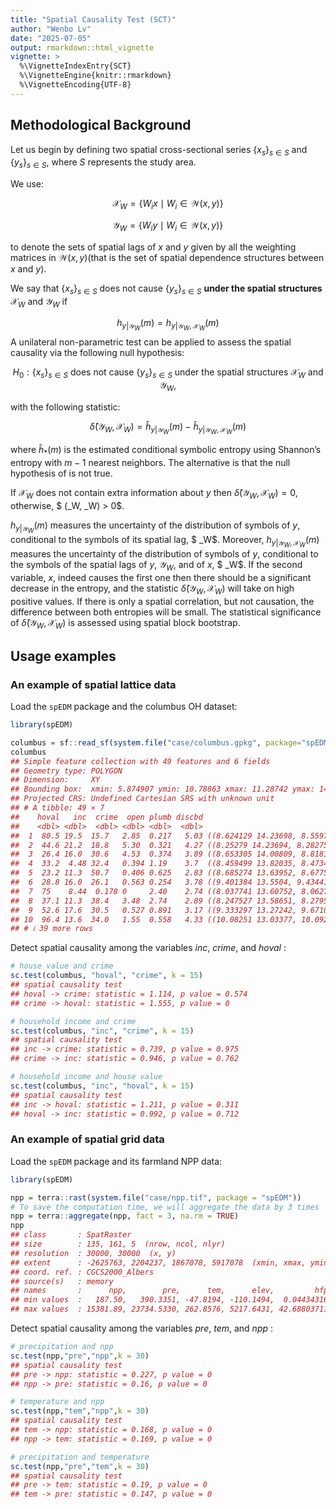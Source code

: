 ```yaml
---
title: "Spatial Causality Test (SCT)"
author: "Wenbo Lv"
date: "2025-07-05"
output: rmarkdown::html_vignette
vignette: >
  %\VignetteIndexEntry{SCT}
  %\VignetteEngine{knitr::rmarkdown}
  %\VignetteEncoding{UTF-8}
---
```




## Methodological Background

Let us begin by defining two spatial cross-sectional series $\{x_s\}_{s \in S}$ and $\{y_s\}_{s \in S}$, where $S$ represents the study area.

We use:

$$
\mathcal{X}_W = \{ W_i x \mid W_i \in \mathcal{W}(x, y) \}
$$

$$
\mathcal{Y}_W = \{ W_i y \mid W_i \in \mathcal{W}(x, y) \}
$$

to denote the sets of spatial lags of $x$ and $y$ given by all the weighting matrices in $\mathcal{W}(x, y)$(that is the set of spatial
dependence structures between $x$ and $y$).


We say that $\{x_s\}_{s \in S}$ does not cause $\{y_s\}_{s \in S}$ **under the spatial structures** $\mathcal{X}_W$ and $\mathcal{Y}_W$ if

$$
h_{y |\mathcal{Y}_W}(m) = h_{y | \mathcal{Y}_W,\mathcal{X}_W}(m)
$$
A unilateral non-parametric test can be applied to assess the spatial causality via the following null hypothesis:

$$
H_0 : \{x_s\}_{s \in S} \text{ does not cause } \{y_s\}_{s \in S} \text{ under the spatial structures } \mathcal{X}_W \text{ and } \mathcal{Y}_W, $$

with the following statistic:

$$
\hat{\delta}(\mathcal{Y}_W, \mathcal{X}_W) = \hat{h}_{y |\mathcal{Y}_W}(m) - \hat{h}_{y | \mathcal{Y}_W,\mathcal{X}_W}(m)
$$

where $\hat{h}_*(m)$ is the estimated conditional symbolic entropy using Shannon’s entropy with $m-1$ nearest neighbors. The alternative is that the null hypothesis of is not true.

If $\mathcal{X}_W$ does not contain extra information about $y$ then $\hat{\delta}(\mathcal{Y}_W, \mathcal{X}_W) = 0$, otherwise, $ \hat{\delta}(\mathcal{Y}_W, \mathcal{X}_W) > 0$.

$h_{y |\mathcal{Y}_W}(m)$ measures the uncertainty of the distribution of symbols of $y$, conditional to the symbols of its spatial lag, $ \mathcal{Y}_W$. Moreover, $h_{y | \mathcal{Y}_W,\mathcal{X}_W}(m)$ measures the uncertainty of the distribution of symbols of $y$, conditional to the symbols of the spatial lags of $y$, $\mathcal{Y}_W$, and of $x$, $ \mathcal{X}_W$. If the second variable, $x$, indeed causes the first one then there should be a significant decrease in the entropy, and the statistic $\hat{\delta}(\mathcal{Y}_W, \mathcal{X}_W)$ will take on high positive values. If there is only a spatial correlation, but not causation, the difference between both entropies will be small. The statistical significance of $\hat{\delta}(\mathcal{Y}_W, \mathcal{X}_W)$ is assessed using spatial block bootstrap.

## Usage examples

### An example of spatial lattice data

Load the `spEDM` package and the columbus OH dataset:


``` r
library(spEDM)

columbus = sf::read_sf(system.file("case/columbus.gpkg", package="spEDM"))
columbus
## Simple feature collection with 49 features and 6 fields
## Geometry type: POLYGON
## Dimension:     XY
## Bounding box:  xmin: 5.874907 ymin: 10.78863 xmax: 11.28742 ymax: 14.74245
## Projected CRS: Undefined Cartesian SRS with unknown unit
## # A tibble: 49 × 7
##    hoval   inc  crime  open plumb discbd                                    geom
##    <dbl> <dbl>  <dbl> <dbl> <dbl>  <dbl>                               <POLYGON>
##  1  80.5 19.5  15.7   2.85  0.217   5.03 ((8.624129 14.23698, 8.5597 14.74245, …
##  2  44.6 21.2  18.8   5.30  0.321   4.27 ((8.25279 14.23694, 8.282758 14.22994,…
##  3  26.4 16.0  30.6   4.53  0.374   3.89 ((8.653305 14.00809, 8.81814 14.00205,…
##  4  33.2  4.48 32.4   0.394 1.19    3.7  ((8.459499 13.82035, 8.473408 13.83227…
##  5  23.2 11.3  50.7   0.406 0.625   2.83 ((8.685274 13.63952, 8.677577 13.72221…
##  6  28.8 16.0  26.1   0.563 0.254   3.78 ((9.401384 13.5504, 9.434411 13.69427,…
##  7  75    8.44  0.178 0     2.40    2.74 ((8.037741 13.60752, 8.062716 13.60452…
##  8  37.1 11.3  38.4   3.48  2.74    2.89 ((8.247527 13.58651, 8.2795 13.5965, 8…
##  9  52.6 17.6  30.5   0.527 0.891   3.17 ((9.333297 13.27242, 9.671007 13.27361…
## 10  96.4 13.6  34.0   1.55  0.558   4.33 ((10.08251 13.03377, 10.0925 13.05275,…
## # ℹ 39 more rows
```

Detect spatial causality among the variables *inc*, *crime*, and *hoval* :


``` r
# house value and crime
sc.test(columbus, "hoval", "crime", k = 15)
## spatial causality test
## hoval -> crime: statistic = 1.114, p value = 0.574
## crime -> hoval: statistic = 1.555, p value = 0

# household income and crime
sc.test(columbus, "inc", "crime", k = 15)
## spatial causality test
## inc -> crime: statistic = 0.739, p value = 0.975
## crime -> inc: statistic = 0.946, p value = 0.762

# household income and house value
sc.test(columbus, "inc", "hoval", k = 15)
## spatial causality test
## inc -> hoval: statistic = 1.211, p value = 0.311
## hoval -> inc: statistic = 0.992, p value = 0.712
```

### An example of spatial grid data

Load the `spEDM` package and its farmland NPP data:


``` r
library(spEDM)

npp = terra::rast(system.file("case/npp.tif", package = "spEDM"))
# To save the computation time, we will aggregate the data by 3 times
npp = terra::aggregate(npp, fact = 3, na.rm = TRUE)
npp
## class       : SpatRaster 
## size        : 135, 161, 5  (nrow, ncol, nlyr)
## resolution  : 30000, 30000  (x, y)
## extent      : -2625763, 2204237, 1867078, 5917078  (xmin, xmax, ymin, ymax)
## coord. ref. : CGCS2000_Albers 
## source(s)   : memory
## names       :      npp,        pre,      tem,      elev,         hfp 
## min values  :   187.50,   390.3351, -47.8194, -110.1494,  0.04434316 
## max values  : 15381.89, 23734.5330, 262.8576, 5217.6431, 42.68803711
```

Detect spatial causality among the variables *pre*, *tem*, and *npp* :


``` r
# precipitation and npp
sc.test(npp,"pre","npp",k = 30)
## spatial causality test
## pre -> npp: statistic = 0.227, p value = 0
## npp -> pre: statistic = 0.16, p value = 0

# temperature and npp
sc.test(npp,"tem","npp",k = 30)
## spatial causality test
## tem -> npp: statistic = 0.168, p value = 0
## npp -> tem: statistic = 0.169, p value = 0

# precipitation and temperature
sc.test(npp,"pre","tem",k = 30)
## spatial causality test
## pre -> tem: statistic = 0.19, p value = 0
## tem -> pre: statistic = 0.147, p value = 0
```
